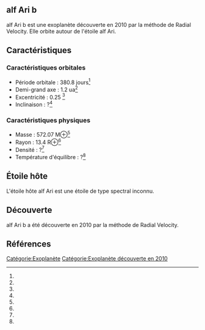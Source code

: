 == alf Ari b ==

{{Infobox Exoplanète
| nom = alf Ari b
| image = 
| légende = 
| étoile = alf Ari
| constellation = 
| ascension_droite = 
| déclinaison = 
| distance = ?
| type_spectral = ?
| masse = 572.07 M⊕<ref></ref>
| rayon = 13.4 R⊕<ref></ref>
| densité = ?<ref></ref>
| gravité = ?<ref></ref>
| température = ?<ref></ref>
| période = 380.8 j<ref></ref>
| demi_grand_axe = 1.2 ua<ref></ref>
| excentricité = 0.25 <ref></ref>
| inclinaison = ?<ref></ref>
| méthode_découverte = Radial Velocity
| date_découverte = 2010
| statut = Confirmée
}}

alf Ari b est une exoplanète découverte en 2010 par la méthode de Radial Velocity. Elle orbite autour de l'étoile alf Ari.

== Caractéristiques ==

=== Caractéristiques orbitales ===
* Période orbitale : 380.8 jours<ref></ref>
* Demi-grand axe : 1.2 ua<ref></ref>
* Excentricité : 0.25 <ref></ref>
* Inclinaison : ?<ref></ref>

=== Caractéristiques physiques ===
* Masse : 572.07 M⊕<ref></ref>
* Rayon : 13.4 R⊕<ref></ref>
* Densité : ?<ref></ref>
* Température d'équilibre : ?<ref></ref>

== Étoile hôte ==

{{Infobox Étoile
| nom = alf Ari
| image = 
| légende = 
| constellation = 
| ascension_droite = 
| déclinaison = 
| distance = ?
| type_spectral = ?
| magnitude_absolue = 
| magnitude_apparente = 
| masse = ?<ref></ref>
| rayon = ?<ref></ref>
| température = ?<ref></ref>
| métallicité = ?<ref></ref>
| âge = ?<ref></ref>
}}

L'étoile hôte alf Ari est une étoile de type spectral inconnu.

== Découverte ==

alf Ari b a été découverte en 2010 par la méthode de Radial Velocity.

== Références ==
<references />

[[Catégorie:Exoplanète]]
[[Catégorie:Exoplanète découverte en 2010]]
